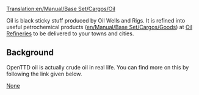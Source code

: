 [[Translation:en/Manual/Base Set/Cargos/Oil]]

{{nl/Manual/Base Set/Cargos/Vracht|name=Olie
|image=en/Manual/Base Set/Cargos/Oil.png
|geproduceerd=[[en/Manual/Base Set/Industries/Oil Wells|oliebronnen]] en [[nl/Manual/Base Set/Industries/Olieplatform|olieplatform]]
|geaccepteerd=[[en/Manual/Base Set/Industries/Oil Refinery|Olieraffinaderij]]
}}

Oil is black sticky stuff produced by Oil Wells and Rigs.  It is refined into useful petrochemical products ([[en/Manual/Base Set/Cargos/Goods]]) at [[en/Manual/Base Set/Industries/Oil Refinery|Oil Refineries]] to be delivered to your towns and cities.

==Background==
OpenTTD oil is actually crude oil in real life.  You can find more on this by following the link given below.

[https://www.wikipedia.org/wiki/Petroleum None]